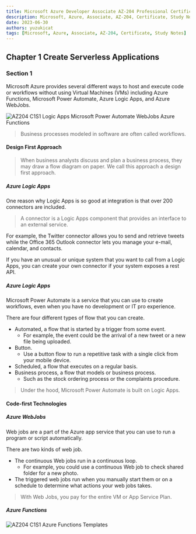 ```yaml
---
title: Microsoft Azure Developer Associate AZ-204 Professional Certificate Study Notes
description: Microsoft, Azure, Associate, AZ-204, Certificate, Study Notes
date: 2023-06-30
authors: yuzukicat
tags: [Microsoft, Azure, Associate, AZ-204, Certificate, Study Notes]
---
```


## Chapter 1 Create Serverless Applications

### Section 1

Microsoft Azure provides several different ways to host and execute code or workflows without using Virtual Machines (VMs) including Azure Functions, Microsoft Power Automate, Azure Logic Apps, and Azure WebJobs.

![AZ204 C1S1 Logic Apps Microsoft Power Automate WebJobs Azure Functions](../../public/img/AZ204_C1S1_Logic_Apps_Microsoft_Power_Automate_WebJobs_Azure_Functions.png "AZ204 C1S1 Logic Apps Microsoft Power Automate WebJobs Azure Functions")

> Business processes modeled in software are often called workflows.

#### Design First Approach

> When business analysts discuss and plan a business process, they may draw a flow diagram on paper. We call this approach a design first approach.

##### Azure Logic Apps

One reason why Logic Apps is so good at integration is that over 200 connectors are included.

> A connector is a Logic Apps component that provides an interface to an external service.

For example, the Twitter connector allows you to send and retrieve tweets while the Office 365 Outlook connector lets you manage your e-mail, calendar, and contacts.

If you have an unusual or unique system that you want to call from a Logic Apps, you can create your own connector if your system exposes a rest API.

##### Azure Logic Apps

Microsoft Power Automate is a service that you can use to create workflows, even when you have no development or IT pro experience.

There are four different types of flow that you can create.

- Automated, a flow that is started by a trigger from some event.
  - For example, the event could be the arrival of a new tweet or a new file being uploaded.
- Button.
  - Use a button flow to run a repetitive task with a single click from your mobile device.
- Scheduled, a flow that executes on a regular basis.
- Business process, a flow that models or business process.
  - Such as the stock ordering process or the complaints procedure.

> Under the hood, Microsoft Power Automate is built on Logic Apps.

#### Code-first Technologies

##### Azure WebJobs

Web jobs are a part of the Azure app service that you can use to run a program or script automatically.

There are two kinds of web job.
- The continuous Web jobs run in a continuous loop.
  - For example, you could use a continuous Web job to check shared folder for a new photo.
- The triggered web jobs run when you manually start them or on a schedule to determine what actions your web jobs takes.

> With Web Jobs, you pay for the entire VM or App Service Plan.

##### Azure Functions

![AZ204 C1S1 Azure Functions Templates](../../public/img/AZ204_C1S1_Azure_Functions_Templates.png "AZ204 C1S1 Azure Functions Templates")

